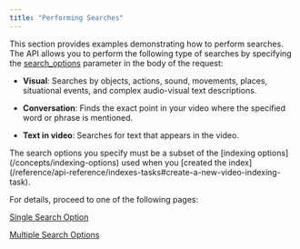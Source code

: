 ```yaml
---
title: "Performing Searches"
---
```


This section provides examples demonstrating how to perform searches. The API
allows you to perform the following type of searches by specifying the
[search_options](/concepts/search-options) parameter in the body of the request:

- **Visual**: Searches by objects, actions, sound, movements, places,
  situational events, and complex audio-visual text descriptions.

- **Conversation**: Finds the exact point in your video where the specified word
  or phrase is mentioned.

- **Text in video**: Searches for text that appears in the video.

<Note>
  The search options you specify must be a subset of the [indexing
  options](/concepts/indexing-options) used when you [created the
  index](/reference/api-reference/indexes-tasks#create-a-new-video-indexing-task).
</Note>

For details, proceed to one of the following pages:

[Single Search Option](/guides/performing-searches/single-search-option)

[Multiple Search Options](/guides/performing-searches/multiple-search-options)
